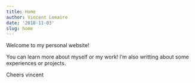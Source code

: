 ```yaml
---
title: Home
author: Vincent Lemaire
date: '2018-11-03'
slug: home
---
```


Welcome to my personal website!

You can learn more about myself or my work! I'm also writting about some experiences or projects.

Cheers
vincent